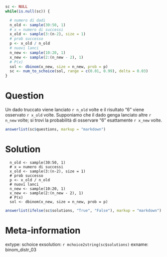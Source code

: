 ```r
sc <- NULL
while(is.null(sc)) {

  # numero di dadi
  n_old <- sample(30:50, 1)
  # x = numero di successi
  x_old <- sample(3:(n-2), size = 1)
  # prob successo
  p <- x_old / n_old 
  # nuovi lanci
  n_new <- sample(10:20, 1)
  x_new <- sample(2:(n_new - 2), 1)
  # P(x)
  sol <- dbinom(x_new, size = n_new, prob = p)
  sc <- num_to_schoice(sol, range = c(0.01, 0.99), delta = 0.03)
}
```

Question
========
Un dado truccato viene lanciato `r n_old` volte e il risultato "6" viene osservato `r x_old` volte. Supponiamo che il dado genga lanciato altre `r n_new` volte; si trovi la probabilità di osservare "6" esattamente `r x_new` volte.

```r
answerlist(sc$questions, markup = "markdown")
```

Solution
========

```
  n_old <- sample(30:50, 1)
  # x = numero di successi
  x_old <- sample(3:(n-2), size = 1)
  # prob successo
  p <- x_old / n_old 
  # nuovi lanci
  n_new <- sample(10:20, 1)
  x_new <- sample(2:(n_new - 2), 1)
  # P(x)
  sol <- dbinom(x_new, size = n_new, prob = p)
```

```r
answerlist(ifelse(sc$solutions, "True", "False"), markup = "markdown")
```

Meta-information
================
extype: schoice
exsolution: `r mchoice2string(sc$solutions)`
exname: binom_distr_03
